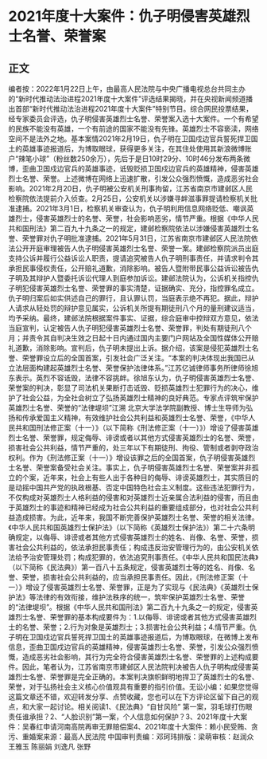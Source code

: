 # 2021年度十大案件：仇子明侵害英雄烈士名誉、荣誉案
## 正文
编者按：2022年1月22日上午，由最高人民法院与中央广播电视总台共同主办的“新时代推动法治进程2021年度十大案件”评选结果揭晓，并在央视新闻频道播出首部“新时代推动法治进程2021年度十大案件”特别节目。综合网民投票结果，经专家委员会评选，仇子明侵害英雄烈士名誉、荣誉案入选十大案件。一个有希望的民族不能没有英雄，一个有前途的国家不能没有先锋。英雄烈士不容亵渎，网络空间不是法外之地。基本案情2021年2月19日，仇子明在卫国戍边官兵誓死捍卫国土的英雄事迹报道后，为博取眼球，获得更多关注，在其住处使用其新浪微博账户“辣笔小球”（粉丝数250余万），先后于是日10时29分、10时46分发布两条微博，歪曲卫国戍边官兵的英雄事迹，诋毁贬损卫国戍边官兵的英雄精神，侵害英雄烈士名誉、荣誉。上述微博在网络上迅速扩散，引发公众强烈愤慨，造成恶劣社会影响。2021年2月20日，仇子明被公安机关刑事拘留，江苏省南京市建邺区人民检察院依法提前介入侦查。2月25日，公安机关以涉嫌寻衅滋事罪提请检察机关批准逮捕。2021年3月1日，检察机关审查认为，仇子明利用信息网络贬低、嘲讽英雄烈士，侵害英雄烈士的名誉、荣誉，社会影响恶劣，情节严重。根据《中华人民共和国刑法》第二百九十九条之一的规定，建邺检察院依法以涉嫌侵害英雄烈士名誉、荣誉罪对仇子明批准逮捕。2021年5月31日，江苏省南京市建邺区人民法院依法公开开庭审理被告人仇子明侵害英雄烈士名誉、荣誉一案。建邺检察院派员出庭支持公诉并履行公益诉讼人职责，提请追究被告人仇子明刑事责任，并请求判令其承担民事侵权责任，公开赔礼道歉，消除影响。被告人暨附带民事公益诉讼被告仇子明及其辩护人暨委托诉讼代理人到庭参加诉讼。建邺法院认为，公诉机关指控仇子明犯侵害英雄烈士名誉、荣誉罪的事实清楚，证据确实、充分，指控罪名成立。仇子明归案后如实供述自己的罪行，且认罪认罚，当庭表示绝不再犯。据此，辩护人请求从轻处罚的辩护意见属实，公诉机关所提有期徒刑八个月的量刑建议适当，均予采纳。最终，建邺法院根据案件事实、证据，综合庭审中控辩双方意见，依法当庭宣判，认定被告人仇子明犯侵害英雄烈士名誉、荣誉罪，判处有期徒刑八个月；并责令其自判决生效之日起十日内通过国内主要门户网站及全国性媒体公开赔礼道歉，消除影响。宣判后，仇子明未提出上诉。据介绍，该案是侵犯英雄烈士名誉、荣誉罪设立后的全国首案，引发社会广泛关注。“本案的判决体现出我国已从立法层面构建起英雄烈士名誉、荣誉保护法律体系。”江苏亿诚律师事务所律师徐旭东表示。英烈不容诋毁，法律不容挑衅。徐旭东认为，仇子明侵害英雄烈士名誉、荣誉案的判决，彰显了司法机关果断打击诋毁、贬损英雄烈士犯罪行为的决心，维护了社会公益，为全社会树立了弘扬英雄烈士精神的良好典范。专家点评筑牢保护英雄烈士名誉、荣誉的“法律堤坝”江溯 北京大学法学院副教授、博士生导师为弘扬和传承爱国主义精神，有效维护社会公共利益和英雄烈士名誉、荣誉，《中华人民共和国刑法修正案（十一）》（以下简称《刑法修正案（十一）》）增设了侵害英雄烈士名誉、荣誉罪，规定侮辱、诽谤或者以其他方式侵害英雄烈士的名誉、荣誉，损害社会公共利益，情节严重的，处三年以下有期徒刑、拘役、管制或者剥夺政治权利。作为《刑法修正案（十一）》增设该罪之后的全国首案，仇子明侵害英雄烈士名誉、荣誉案备受社会关注。事实上，仇子明侵害英雄烈士名誉、荣誉案并非孤立的个案，近年来，社会上有些人出于各种目的侮辱、诽谤英雄烈士，其实质目的是动摇中国共产党的执政根基、否定中国特色社会主义制度。这些违法犯罪行为，不仅构成对英雄烈士人格利益的侵害和对英雄烈士近亲属合法利益的侵害，而且由于英雄烈士的事迹和精神已经成为社会公共利益的重要组成部分，也对社会公共利益造成损害。为此，近年来，我国不断完善保护英雄烈士名誉、荣誉的相关法律。《中华人民共和国英雄烈士保护法》（以下简称《英雄烈士保护法》）第二十六条明确规定，以侮辱、诽谤或者其他方式侵害英雄烈士的姓名、肖像、名誉、荣誉，损害社会公共利益的，依法承担民事责任；构成违反治安管理行为的，由公安机关依法给予治安管理处罚；构成犯罪的，依法追究刑事责任。《中华人民共和国民法典》（以下简称《民法典》）第一百八十五条规定，侵害英雄烈士等的姓名、肖像、名誉、荣誉，损害社会公共利益的，应当承担民事责任。因此，《刑法修正案（十一）》增设了侵害英雄烈士名誉、荣誉罪，正是为了实现与《民法典》《英雄烈士保护法》等法律的有效衔接，维护法秩序的统一，筑牢保护英雄烈士名誉、荣誉的“法律堤坝”。根据《中华人民共和国刑法》第二百九十九条之一的规定，侵害英雄烈士名誉、荣誉罪的基本构成要件为：1.以侮辱、诽谤或者其他方式侵害英雄烈士的名誉、荣誉；2.行为对象是英雄烈士；3.损害社会公共利益；4.情节严重。仇子明在卫国戍边官兵誓死捍卫国土的英雄事迹报道后，为博取眼球，在微博上发布信息，歪曲卫国戍边官兵的英雄精神，侵害英雄烈士名誉、荣誉，引发公众强烈愤慨，造成恶劣社会影响，其行为完全符合侵害英雄烈士名誉、荣誉罪的上述构成要件。因此，笔者认为，江苏省南京市建邺区人民法院判决被告人仇子明构成侵害英雄烈士名誉、荣誉罪是完全正确的。本案判决旗帜鲜明地捍卫了英雄烈士的名誉、荣誉，对于弘扬社会主义核心价值观具有重要的指引价值。无讼小编：如果您觉得这篇文章还不错，欢迎转发分享、点赞收藏，您也可以在下方评论区留下自己的观点，和大家一起讨论。相关阅读1、《民法典》“自甘风险” 第一案，羽毛球打伤眼责任谁承担？2、“人脸识别”第一案，个人信息如何保护？3、2021年度十大案件：吴春红申请河南高院再审无罪赔偿案4、2021年度十大案件：赖小民受贿、贪污、重婚案来源：最高人民法院 中国审判责编：邓珂玮排版：梁萌审核：赵润众 王雅玉 陈丽娟 刘逸凡 张野